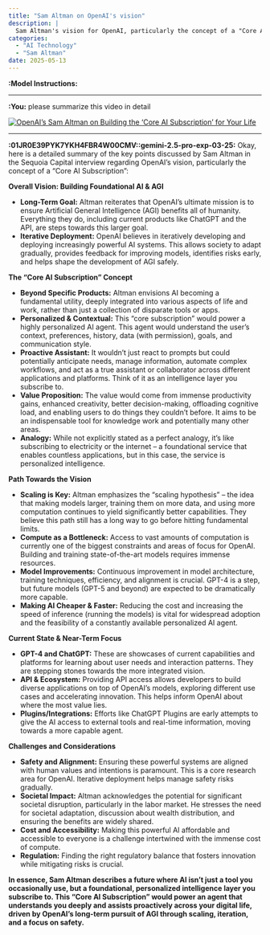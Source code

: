 ```yaml
---
title: "Sam Altman on OpenAI's vision"
description: |
  Sam Altman's vision for OpenAI, particularly the concept of a "Core AI Subscription", as discussed in his interview with Sequoia Capital on May 12, 2025.
categories:
  - "AI Technology"
  - "Sam Altman" 
date: 2025-05-13
---
```


**:Model Instructions:** 

  ---

  
**:You:** please summarize this video in detail

[![OpenAI’s Sam Altman on Building the ‘Core AI Subscription’ for Your Life](https://i.ytimg.com/vi/ctcMA6chfDY/maxresdefault.jpg)](https://www.youtube.com/watch?v=ctcMA6chfDY)

---

**:01JR0E39PYK7YKH4FBR4W00CMV::gemini-2.5-pro-exp-03-25:** Okay, here is a detailed summary of the key points discussed by Sam Altman in the Sequoia Capital interview regarding OpenAI's vision, particularly the concept of a "Core AI Subscription":

**Overall Vision: Building Foundational AI & AGI**

*   **Long-Term Goal:** Altman reiterates that OpenAI's ultimate mission is to ensure Artificial General Intelligence (AGI) benefits all of humanity. Everything they do, including current products like ChatGPT and the API, are steps towards this larger goal.
*   **Iterative Deployment:** OpenAI believes in iteratively developing and deploying increasingly powerful AI systems. This allows society to adapt gradually, provides feedback for improving models, identifies risks early, and helps shape the development of AGI safely.

**The "Core AI Subscription" Concept**

*   **Beyond Specific Products:** Altman envisions AI becoming a fundamental utility, deeply integrated into various aspects of life and work, rather than just a collection of disparate tools or apps.
*   **Personalized & Contextual:** This "core subscription" would power a highly personalized AI agent. This agent would understand the user's context, preferences, history, data (with permission), goals, and communication style.
*   **Proactive Assistant:** It wouldn't just react to prompts but could potentially anticipate needs, manage information, automate complex workflows, and act as a true assistant or collaborator across different applications and platforms. Think of it as an intelligence layer you subscribe to.
*   **Value Proposition:** The value would come from immense productivity gains, enhanced creativity, better decision-making, offloading cognitive load, and enabling users to do things they couldn't before. It aims to be an indispensable tool for knowledge work and potentially many other areas.
*   **Analogy:** While not explicitly stated as a perfect analogy, it's like subscribing to electricity or the internet – a foundational service that enables countless applications, but in this case, the service is personalized intelligence.

**Path Towards the Vision**

*   **Scaling is Key:** Altman emphasizes the "scaling hypothesis" – the idea that making models larger, training them on more data, and using more computation continues to yield significantly better capabilities. They believe this path still has a long way to go before hitting fundamental limits.
*   **Compute as a Bottleneck:** Access to vast amounts of computation is currently one of the biggest constraints and areas of focus for OpenAI. Building and training state-of-the-art models requires immense resources.
*   **Model Improvements:** Continuous improvement in model architecture, training techniques, efficiency, and alignment is crucial. GPT-4 is a step, but future models (GPT-5 and beyond) are expected to be dramatically more capable.
*   **Making AI Cheaper & Faster:** Reducing the cost and increasing the speed of inference (running the models) is vital for widespread adoption and the feasibility of a constantly available personalized AI agent.

**Current State & Near-Term Focus**

*   **GPT-4 and ChatGPT:** These are showcases of current capabilities and platforms for learning about user needs and interaction patterns. They are stepping stones towards the more integrated vision.
*   **API & Ecosystem:** Providing API access allows developers to build diverse applications on top of OpenAI's models, exploring different use cases and accelerating innovation. This helps inform OpenAI about where the most value lies.
*   **Plugins/Integrations:** Efforts like ChatGPT Plugins are early attempts to give the AI access to external tools and real-time information, moving towards a more capable agent.

**Challenges and Considerations**

*   **Safety and Alignment:** Ensuring these powerful systems are aligned with human values and intentions is paramount. This is a core research area for OpenAI. Iterative deployment helps manage safety risks gradually.
*   **Societal Impact:** Altman acknowledges the potential for significant societal disruption, particularly in the labor market. He stresses the need for societal adaptation, discussion about wealth distribution, and ensuring the benefits are widely shared.
*   **Cost and Accessibility:** Making this powerful AI affordable and accessible to everyone is a challenge intertwined with the immense cost of compute.
*   **Regulation:** Finding the right regulatory balance that fosters innovation while mitigating risks is crucial.

**In essence, Sam Altman describes a future where AI isn't just a tool you occasionally use, but a foundational, personalized intelligence layer you subscribe to. This "Core AI Subscription" would power an agent that understands you deeply and assists proactively across your digital life, driven by OpenAI's long-term pursuit of AGI through scaling, iteration, and a focus on safety.**

